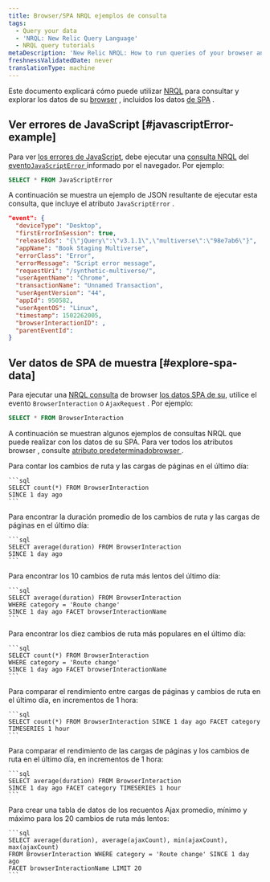 ```yaml
---
title: Browser/SPA NRQL ejemplos de consulta
tags:
  - Query your data
  - 'NRQL: New Relic Query Language'
  - NRQL query tutorials
metaDescription: 'New Relic NRQL: How to run queries of your browser and single-page application (SPA) data reported by Browser.'
freshnessValidatedDate: never
translationType: machine
---
```


Este documento explicará cómo puede utilizar [NRQL](/docs/query-data/nrql-new-relic-query-language/getting-started/introduction-nrql) para consultar y explorar los datos de su [browser](/docs/browser/new-relic-browser/getting-started/introduction-new-relic-browser) , incluidos los datos [de SPA](/docs/browser/single-page-app-monitoring/get-started/welcome-single-page-app-monitoring) .

## Ver errores de JavaScript [#javascriptError-example]

Para ver [los errores de JavaScript](/docs/browser/new-relic-browser/browser-pro-features/javascript-errors-page-examine-errors-over-time), debe ejecutar una [consulta NRQL](/docs/query-data/nrql-new-relic-query-language/getting-started/introduction-nrql) del [evento`JavaScriptError` ](/docs/insights/insights-data-sources/default-data/browser-default-events-attributes-insights#javascriptError-attributes)informado por el navegador. Por ejemplo:

```sql
SELECT * FROM JavaScriptError
```

A continuación se muestra un ejemplo de JSON resultante de ejecutar esta consulta, que incluye el atributo `JavaScriptError` .

```json
"event": {
  "deviceType": "Desktop",
  "firstErrorInSession": true,
  "releaseIds": "{\"jQuery\":\"v3.1.1\",\"multiverse\":\"98e7ab6\"}",
  "appName": "Book Staging Multiverse",
  "errorClass": "Error",
  "errorMessage": "Script error message",
  "requestUri": "/synthetic-multiverse/",
  "userAgentName": "Chrome",
  "transactionName": "Unnamed Transaction",
  "userAgentVersion": "44",
  "appId": 950582,
  "userAgentOS": "Linux",
  "timestamp": 1502262005,
  "browserInteractionID": ,
  "parentEventId": 
}
```

## Ver datos de SPA de muestra [#explore-spa-data]

Para ejecutar una [NRQL consulta](/docs/query-data/nrql-new-relic-query-language/getting-started/introduction-nrql) de browser [los datos SPA de su](/docs/browser/single-page-app-monitoring/get-started/introduction-single-page-app-monitoring), utilice el evento `BrowserInteraction` o `AjaxRequest` . Por ejemplo:

```sql
SELECT * FROM BrowserInteraction
```

A continuación se muestran algunos ejemplos de consultas NRQL que puede realizar con los datos de su SPA. Para ver todos los atributos browser , consulte [atributo predeterminadobrowser ](/docs/insights/insights-data-sources/default-data/browser-default-events-attributes-insights).

<CollapserGroup>
  <Collapser id="count-route-changes" title="Cuente los cambios de ruta y las cargas de páginas">
    Para contar los cambios de ruta y las cargas de páginas en el último día:

    ```sql
    SELECT count(*) FROM BrowserInteraction
    SINCE 1 day ago
    ```
  </Collapser>

  <Collapser id="avg-duration-route-change" title="Duración promedio de los cambios de ruta y cargas de páginas">
    Para encontrar la duración promedio de los cambios de ruta y las cargas de páginas en el último día:

    ```sql
    SELECT average(duration) FROM BrowserInteraction 
    SINCE 1 day ago
    ```
  </Collapser>

  <Collapser id="slowest-route-changes" title="Cambios de ruta más lentos">
    Para encontrar los 10 cambios de ruta más lentos del último día:

    ```sql
    SELECT average(duration) FROM BrowserInteraction 
    WHERE category = 'Route change' 
    SINCE 1 day ago FACET browserInteractionName
    ```
  </Collapser>

  <Collapser id="most-popular-route-changes" title="Cambios de ruta más populares">
    Para encontrar los diez cambios de ruta más populares en el último día:

    ```sql
    SELECT count(*) FROM BrowserInteraction 
    WHERE category = 'Route change' 
    SINCE 1 day ago FACET browserInteractionName
    ```
  </Collapser>

  <Collapser id="compare-throughput" title="Compare la carga de la página y el rendimiento del cambio de ruta">
    Para comparar el rendimiento entre cargas de páginas y cambios de ruta en el último día, en incrementos de 1 hora:

    ```sql
    SELECT count(*) FROM BrowserInteraction SINCE 1 day ago FACET category TIMESERIES 1 hour
    ```
  </Collapser>

  <Collapser id="compare-performance" title="Comparar la carga de la página y el rendimiento del cambio de ruta">
    Para comparar el rendimiento de las cargas de páginas y los cambios de ruta en el último día, en incrementos de 1 hora:

    ```sql
    SELECT average(duration) FROM BrowserInteraction 
    SINCE 1 day ago FACET category TIMESERIES 1 hour
    ```
  </Collapser>

  <Collapser id="create-table" title="Crear tabla usando ciertos criterios">
    Para crear una tabla de datos de los recuentos Ajax promedio, mínimo y máximo para los 20 cambios de ruta más lentos:

    ```sql
    SELECT average(duration), average(ajaxCount), min(ajaxCount), max(ajaxCount) 
    FROM BrowserInteraction WHERE category = 'Route change' SINCE 1 day ago 
    FACET browserInteractionName LIMIT 20
    ```
  </Collapser>
</CollapserGroup>